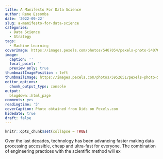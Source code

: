 ```yaml
---
title: A Manifesto For Data Science
author: Rene Essomba
date: '2022-09-22'
slug: a-manifesto-for-data-science
categories:
  - Data Science
  - Strategy
tags:
  - Machine Learning
coverImage: https://images.pexels.com/photos/5407054/pexels-photo-5407054.jpeg?cs=srgb&dl=pexels-dids-5407054.jpg&fm=jpg
image:
  caption: ''
  focal_point: ''
  preview_only: true
thumbnailImagePosition : left
thumbnailImage: https://images.pexels.com/photos/5952651/pexels-photo-5952651.jpeg?cs=srgb&dl=pexels-mati-mango-5952651.jpg&fm=jpg
editor_options: 
  chunk_output_type: console
output:
  blogdown::html_page
comments: yes
readingtime: '5'
coverCaption: Photo obtained from Dids on Pexels.com
hidedate: true
draft: false
---
```


```r
knitr::opts_chunk$set(collapse = TRUE)
```

Over the last decades, technology has been advancing faster making data processing accessible, cheap and ultra-fast for everyone. The combination of engineering practices with the scientific method will ex